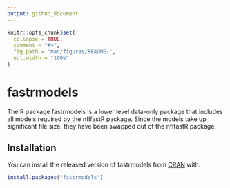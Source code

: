 ```yaml
---
output: github_document
---
```


<!-- README.md is generated from README.Rmd. Please edit that file -->

```r
knitr::opts_chunk$set(
  collapse = TRUE,
  comment = "#>",
  fig.path = "man/figures/README-",
  out.width = "100%"
)
```

# fastrmodels

<!-- badges: start -->
<!-- badges: end -->

The R package fastrmodels is a lower level data-only package that includes all models required by the nflfastR package. Since the models take up significant file size, they have been swapped out of the nflfastR package.

## Installation

You can install the released version of fastrmodels from [CRAN](https://CRAN.R-project.org) with:

``` r
install.packages("fastrmodels")
```
